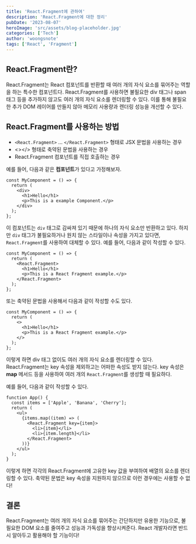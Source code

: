```yaml
---
title: 'React.Fragment에 관하여'
description: 'React.Fragment에 대한 정리'
pubDate: '2023-08-07'
heroImage: 'src/assets/blog-placeholder.jpg'
categories: ['Tech']
author: 'woongsnote'
tags: ['React', 'Fragment']
---
```


## React.Fragment란?

React.Fragment는 React 컴포넌트를 반환할 때 여러 개의 자식 요소를 묶어주는 역할을 하는 특수한 컴포넌트다.
React.Fragment를 사용하면 불필요한 div 태그나 span 태그 등을 추가하지 않고도 여러 개의 자식 요소를 렌더링할 수 있다.
이를 통해 불필요한 추가 DOM 레이어를 만들지 않아 메모리 사용량과 렌더링 성능을 개선할 수 있다.

## React.Fragment를 사용하는 방법

- `<React.Fragment>` ... `</React.Fragment>` 형태로 JSX 문법을 사용하는 경우
- <></> 형태로 축약된 문법을 사용하는 경우
- React.Fragment 컴포넌트를 직접 호출하는 경우

예를 들어, 다음과 같은 **컴포넌트**가 있다고 가정해보자.

```tsx
const MyComponent = () => {
  return (
    <div>
      <h1>Hello</h1>
      <p>This is a example Component.</p>
    </div>
  );
};
```

이 컴포넌트는 `div` 태그로 감싸져 있기 때문에 하나의 자식 요소만 반환하고 있다.
하지만 `div` 태그가 불필요하거나 원치 않는 스타일이나 속성을 가지고 있다면, `React.Fragment`를 사용하여 대체할 수 있다.
예를 들어, 다음과 같이 작성할 수 있다.

```tsx
const MyComponent = () => {
  return (
    <React.Fragment>
      <h1>Hello</h1>
      <p>This is a React Fragment example.</p>
    </React.Fragment>
  );
};
```

또는 축약된 문법을 사용해서 다음과 같이 작성할 수도 있다.

```tsx
const MyComponent = () => {
  return (
    <>
      <h1>Hello</h1>
      <p>This is a React Fragment example.</p>
    </>
  );
};
```

이렇게 하면 div 태그 없이도 여러 개의 자식 요소를 렌더링할 수 있다.
React.Fragment는 key 속성을 제외하고는 어떠한 속성도 받지 않는다.
key 속성은 **map** 메서드 등을 사용하여 여러 개의 `React.Fragment`를 생성할 때 필요하다.

예를 들어, 다음과 같이 작성할 수 있다.

```tsx
function App() {
  const items = ['Apple', 'Banana', 'Cherry'];
  return (
    <ul>
      {items.map((item) => (
        <React.Fragment key={item}>
          <li>{item}</li>
          <li>{item.length}</li>
        </React.Fragment>
      ))}
    </ul>
  );
}
```

이렇게 하면 각각의 React.Fragment에 고유한 key 값을 부여하여 배열의 요소를 렌더링할 수 있다.
축약된 문법은 key 속성을 지원하지 않으므로 이런 경우에는 사용할 수 없다!

## 결론

React.Fragment는 여러 개의 자식 요소를 묶어주는 간단하지만 유용한 기능으로, 불필요한 DOM 요소를 줄여주고 성능과 가독성을 향상시켜준다.
React 개발자라면 반드시 알아두고 활용해야 할 기능이다!
